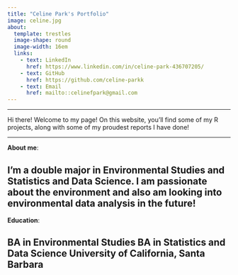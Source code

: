 ```yaml
---
title: "Celine Park's Portfolio"
image: celine.jpg
about: 
  template: trestles
  image-shape: round
  image-width: 16em
  links:
    - text: LinkedIn
      href: https://www.linkedin.com/in/celine-park-436707205/
    - text: GitHub
      href: https://github.com/celine-parkk
    - text: Email
      href: mailto::celinefpark@gmail.com
---
```


------------------------------------------------------------------------

<!-- ::: {.big-text} -->
Hi there! Welcome to my page! On this website, you'll find some of my R projects, along with some of my proudest reports I have done!

------------------------------------------------------------------------

**About me**:

## I'm a double major in Environmental Studies and Statistics and Data Science. I am passionate about the environment and also am looking into environmental data analysis in the future!

**Education**:

## BA in Environmental Studies BA in Statistics and Data Science University of California, Santa Barbara
